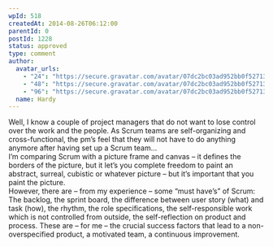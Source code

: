 ```yaml
---
wpId: 518
createdAt: 2014-08-26T06:12:00
parentId: 0
postId: 1228
status: approved
type: comment
author:
  avatar_urls:
    - "24": "https://secure.gravatar.com/avatar/07dc2bc03ad952bb0f52713142c2c909?s=24&d=mm&r=g"
    - "48": "https://secure.gravatar.com/avatar/07dc2bc03ad952bb0f52713142c2c909?s=48&d=mm&r=g"
    - "96": "https://secure.gravatar.com/avatar/07dc2bc03ad952bb0f52713142c2c909?s=96&d=mm&r=g"
  name: Hardy
---
```


Well, I know a couple of project managers that do not want to lose control over the work and the people. As Scrum teams are self-organizing and cross-functional, the pm’s feel that they will not have to do anything anymore after having set up a Scrum team…  
I’m comparing Scrum with a picture frame and canvas – it defines the borders of the picture, but it let’s you complete freedom to paint an abstract, surreal, cubistic or whatever picture – but it’s important that you paint the picture.  
However, there are – from my experience – some “must have’s” of Scrum: The backlog, the sprint board, the difference between user story (what) and task (how), the rhythm, the role specifications, the self-responsible work which is not controlled from outside, the self-reflection on product and process. These are – for me – the crucial success factors that lead to a non-overspecified product, a motivated team, a continuous improvement.